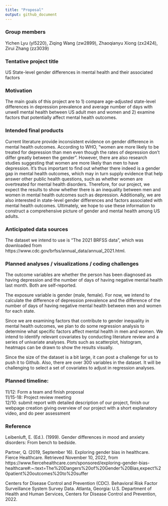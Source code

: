 ```yaml
---
title: "Proposal"
output: github_document
---
```


### Group members
Yichen Lyu (yl5220), Ziqing Wang (zw2899), Zhaoqianyu Xiong (zx2424), Zirui Zhang (zz3039)

### Tentative project title
US State-level gender differences in mental health and their associated factors
 
### Motivation
The main goals of this project are to 1) compare age-adjusted state-level differences in depression prevalence and average number of days with unwell mental health between US adult men and women and 2) examine factors that potentially affect mental health outcomes. 
 
### Intended final products
Current literature provide inconsistent evidence on gender difference in mental health outcomes. According to WHO, “women are more likely to be treated for depression than men even though the rates of depression don’t differ greatly between the gender”. However, there are also research studies suggesting that women are more likely than men to have depression. It’s thus important to find out whether there indeed is a gender gap in mental health outcomes, which may in turn supply evidence that help answer other public health questions, such as whether women are overtreated for mental health disorders. Therefore, for our project, we expect the results to show whether there is an inequality between men and women in mental health outcomes such as depression. Additionally, we are also interested in state-level gender differences and factors associated with mental health outcomes. Ultimately, we hope to use these information to construct a comprehensive picture of gender and mental health among US adults.
 
### Anticipated data sources
The dataset we intend to use is “The 2021 BRFSS data”, which was downloaded from https://www.cdc.gov/brfss/annual_data/annual_2021.html.
 
### Planned analyses / visualizations / coding challenges        
The outcome variables are whether the person has been diagnosed as having depression and the number of days of having negative mental health last month. Both are self-reported.  

The exposure variable is gender (male, female). For now, we intend to calculate the difference of depression prevalence and the difference of the number of days of having negative mental health between men and women for each state.  

Since we are examining factors that contribute to gender inequality in mental health outcomes, we plan to do some regression analysis to determine what specific factors affect mental health in men and women. We intend to identify relevant covariates by conducting literature review and a series of univariate analyses. Plots such as scatterplot, histogram, heatmaps can be drawn to show the results visually.  

Since the size of the dataset is a bit large, it can post a challenge for us to push it to Github. Also, there are over 300 variables in the dataset. It will be challenging to select a set of covariates to adjust in regression analyses.
 
### Planned timeline:                                                                                                    	
11/12: Form a team and finish proposal  
11/15-18: Project review meeting    
12/10: submit report with detailed description of our project, finish our webpage creation giving overview of our project with a short explanatory video, and do peer assessment  
 
### Reference
Leibenluft, E. (Ed.). (1999). Gender differences in mood and anxiety disorders: From bench to bedside.  

Partner, Q. (2019, September 16). Exploring gender bias in healthcare. Fierce Healthcare. Retrieved November 10, 2022, from https://www.fiercehealthcare.com/sponsored/exploring-gender-bias-healthcare#:~:text=The%20Dangers%20of%20Gender%20Bias,expect%20patient%20outcomes%20to%20suffer  

Centers for Disease Control and Prevention (CDC). Behavioral Risk Factor Surveillance System Survey Data. Atlanta, Georgia: U.S. Department of Health and Human Services, Centers for Disease Control and Prevention, 2022.
 
 
 
